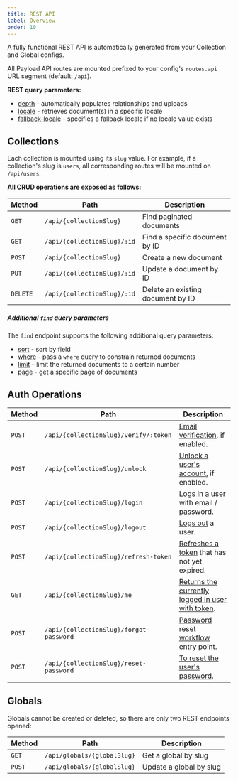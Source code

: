 ```yaml
---
title: REST API
label: Overview
order: 10
---
```


<Banner>
  A fully functional REST API is automatically generated from your Collection and Global configs.
</Banner>

All Payload API routes are mounted prefixed to your config's `routes.api` URL segment (default: `/api`).

**REST query parameters:**

- [depth](/docs/getting-started/concepts#depth) - automatically populates relationships and uploads
- [locale](/docs/configuration/localization#retrieving-localized-docs) - retrieves document(s) in a specific locale
- [fallback-locale](/docs/configuration/localization#retrieving-localized-docs) - specifies a fallback locale if no locale value exists

## Collections

Each collection is mounted using its `slug` value. For example, if a collection's slug is `users`, all corresponding routes will be mounted on `/api/users`.

**All CRUD operations are exposed as follows:**

| Method   | Path                        | Description                            |
| -------- | --------------------------- | -------------------------------------- |
| `GET`    | `/api/{collectionSlug}`     | Find paginated documents               |
| `GET`    | `/api/{collectionSlug}/:id` | Find a specific document by ID         |
| `POST`   | `/api/{collectionSlug}`     | Create a new document                  |
| `PUT`    | `/api/{collectionSlug}/:id` | Update a document by ID                |
| `DELETE` | `/api/{collectionSlug}/:id` | Delete an existing document by ID      |

##### Additional `find` query parameters

The `find` endpoint supports the following additional query parameters:

- [sort](/docs/queries/overview#sort) - sort by field
- [where](/docs/queries/overview) - pass a `where` query to constrain returned documents
- [limit](/docs/queries/pagination#pagination-controls) - limit the returned documents to a certain number
- [page](/docs/queries/pagination#pagination-controls) - get a specific page of documents

## Auth Operations

| Method   | Path                        | Description |
| -------- | --------------------------- | ----------- |
| `POST`   | `/api/{collectionSlug}/verify/:token`   | [Email verification](/docs/authentication/operations#verify-by-email), if enabled. |
| `POST`   | `/api/{collectionSlug}/unlock`          | [Unlock a user's account](/docs/authentication/operations#unlock), if enabled. |
| `POST`   | `/api/{collectionSlug}/login`           | [Logs in](/docs/authentication/operations#login) a user with email / password. |
| `POST`   | `/api/{collectionSlug}/logout`          | [Logs out](/docs/authentication/operations#logout) a user. |
| `POST`   | `/api/{collectionSlug}/refresh-token`   | [Refreshes a token](/docs/authentication/operations#refresh) that has not yet expired. |
| `GET`    | `/api/{collectionSlug}/me`              | [Returns the currently logged in user with token](/docs/authentication/operations#me). |
| `POST`   | `/api/{collectionSlug}/forgot-password` | [Password reset workflow](/docs/authentication/operations#forgot-password) entry point. |
| `POST`   | `/api/{collectionSlug}/reset-password`  | [To reset the user's password](/docs/authentication/operations#reset-password). |

## Globals

Globals cannot be created or deleted, so there are only two REST endpoints opened:

| Method   | Path                        | Description             |
| -------- | --------------------------- | ----------------------- |
| `GET`    | `/api/globals/{globalSlug}` | Get a global by slug    |
| `POST`   | `/api/globals/{globalSlug}` | Update a global by slug |
